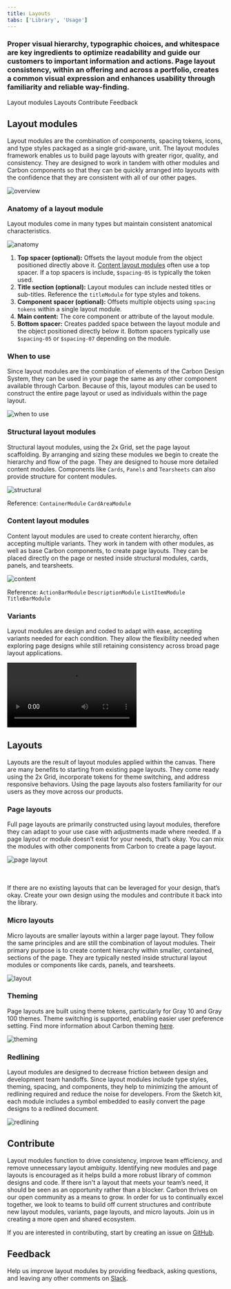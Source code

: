 ```yaml
---
title: Layouts
tabs: ['Library', 'Usage']
---
```


### Proper visual hierarchy, typographic choices, and whitespace are key ingredients to optimize readability and guide our customers to important information and actions. Page layout consistency, within an offering and across a portfolio, creates a common visual expression and enhances usability through familiarity and reliable way-finding.

<AnchorLinks>
  <AnchorLink>Layout modules</AnchorLink>
  <AnchorLink>Layouts</AnchorLink>
  <AnchorLink>Contribute</AnchorLink>
  <AnchorLink>Feedback</AnchorLink>
</AnchorLinks>

## Layout modules

Layout modules are the combination of components, spacing tokens, icons, and type styles packaged as a single grid-aware, unit. The layout modules framework enables us to build page layouts with greater rigor, quality, and consistency. They are designed to work in tandem with other modules and Carbon components so that they can be quickly arranged into layouts with the confidence that they are consistent with all of our other pages.

![overview](images/overview.jpg)

### Anatomy of a layout module

Layout modules come in many types but maintain consistent anatomical characteristics.

<Row>
  <Column colMd={8} colLg={8}>

  ![anatomy](images/anatomy.jpg)

  </Column>
</Row>

1. **Top spacer (optional):** Offsets the layout module from the object positioned directly above it. [Content layout modules](#content-layout-modules) often use a top spacer. If a top spacers is include, `$spacing-05` is typically the token used.
2. **Title section (optional):** Layout modules can include nested titles or sub-titles. Reference the `titleModule` for type styles and tokens.
3. **Component spacer (optional):** Offsets multiple objects using `spacing tokens` within a single layout module.
4. **Main content:** The core component or attribute of the layout module.
5. **Bottom spacer:** Creates padded space between the layout module and the object positioned directly below it. Bottom spacers typically use `$spacing-05` or `$spacing-07` depending on the module.

### When to use

Since layout modules are the combination of elements of the Carbon Design System, they can be used in your page the same as any other component available through Carbon. Because of this, layout modules can be used to construct the entire page layout or used as individuals within the page layout.

![when to use](images/when-to-use-3.jpg)

### Structural layout modules

Structural layout modules, using the 2x Grid, set the page layout scaffolding. By arranging and sizing these modules we begin to create the hierarchy and flow of the page. They are designed to house more detailed content modules. Components like `Cards`, `Panels` and `Tearsheets` can also provide structure for content modules.

![structural](images/structural.jpg)

Reference: `ContainerModule` `CardAreaModule`


### Content layout modules

Content layout modules are used to create content hierarchy, often accepting multiple variants. They work in tandem with other modules, as well as base Carbon components, to create page layouts. They can be placed directly on the page or nested inside structural modules, cards, panels, and tearsheets.

![content](images/content.jpg)

Reference: `ActionBarModule` `DescriptionModule` `ListItemModule` `TitleBarModule` 

### Variants

Layout modules are design and coded to adapt with ease, accepting variants needed for each condition. They allow the flexibility needed when exploring page designs while still retaining consistency across broad page layout applications.

<Video src="images/module-variants.mp4">
  <track kind="captions" src="images/module-variants.mp4" />
</Video>

## Layouts

Layouts are the result of layout modules applied within the canvas. There are many benefits to starting from existing page layouts. They come ready using the 2x Grid, incorporate tokens for theme switching, and address responsive behaviors. Using the page layouts also fosters familiarity for our users as they move across our products.

### Page layouts

Full page layouts are primarily constructed using layout modules, therefore they can adapt to your use case with adjustments made where needed. If a page layout or module doesn’t exist for your needs, that’s okay. You can mix the modules with other components from Carbon to create a page layout.

![page layout](images/page_layout.jpg)

<Row>
<Column colMd={8} colLg={8}>
<br></br>
<Aside>
If there are no existing layouts that can be leveraged for your design, that’s okay. Create your own design using the modules and contribute it back into the library.
</Aside>

</Column>
</Row>



### Micro layouts

Micro layouts are smaller layouts within a larger page layout. They follow the same principles and are still the combination of layout modules. Their primary purpose is to create content hierarchy within smaller, contained, sections of the page. They are typically nested inside structural layout modules or components like cards, panels, and tearsheets.

![layout](images/micro-layout.jpg)



### Theming

Page layouts are built using theme tokens, particularly for Gray 10 and Gray 100 themes. Theme switching is supported, enabling easier user preference setting. Find more information about Carbon theming [here](https://www.carbondesignsystem.com/guidelines/themes/overview).

![theming](images/theming.jpg)


### Redlining

Layout modules are designed to decrease friction between design and development team handoffs. Since layout modules include type styles, theming, spacing, and components, they help to minimizing the amount of redlining required and reduce the noise for developers. From the Sketch kit, each module includes a symbol embedded to easily convert the page designs to a redlined document.

![redlining](images/redlining.jpg)



## Contribute

Layout modules function to drive consistency, improve team efficiency, and remove unnecessary layout ambiguity. Identifying new modules and page layouts is encouraged as it helps build a more robust library of common designs and code. If there isn't a layout that meets your team’s need, it should be seen as an opportunity rather than a blocker. Carbon thrives on our open community as a means to grow. In order for us to continually excel together, we look to teams to build off current structures and contribute new layout modules, variants, page layouts, and micro layouts. Join us in creating a more open and shared ecosystem.

If you are interested in contributing, start by creating an issue on [GitHub](https://github.com/carbon-design-system/ibm-cloud-cognitive/issues/new/choose).


## Feedback

Help us improve layout modules by providing feedback, asking questions, and leaving any other comments on [Slack](https://ibm-casdesign.slack.com/archives/CQGR0HC05).
